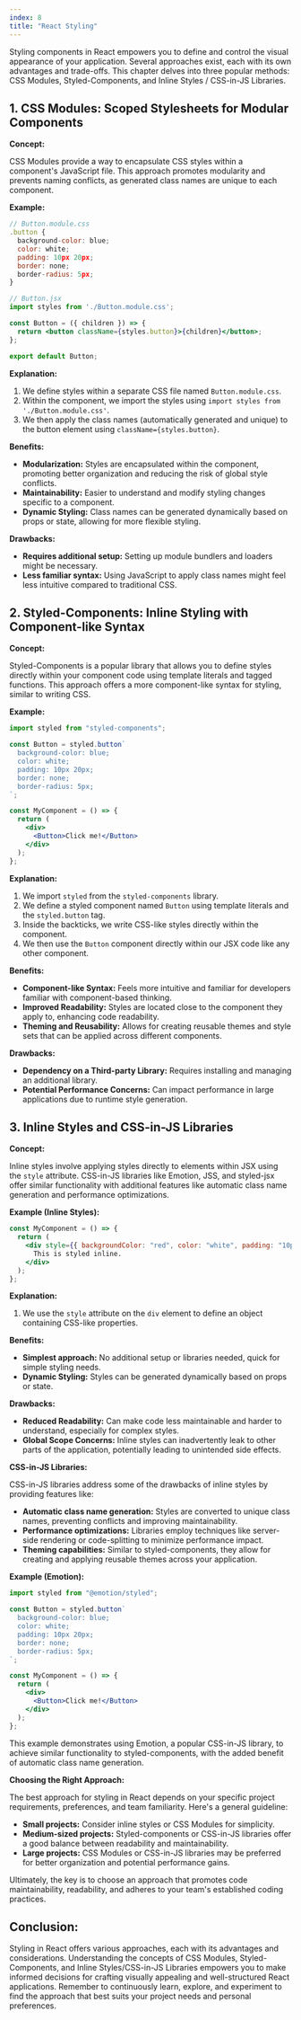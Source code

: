```yaml
---
index: 8
title: "React Styling"
---
```


Styling components in React empowers you to define and control the visual appearance of your application. Several approaches exist, each with its own advantages and trade-offs. This chapter delves into three popular methods: CSS Modules, Styled-Components, and Inline Styles / CSS-in-JS Libraries.

## 1. CSS Modules: Scoped Stylesheets for Modular Components

**Concept:**

CSS Modules provide a way to encapsulate CSS styles within a component's JavaScript file. This approach promotes modularity and prevents naming conflicts, as generated class names are unique to each component.

**Example:**

```jsx
// Button.module.css
.button {
  background-color: blue;
  color: white;
  padding: 10px 20px;
  border: none;
  border-radius: 5px;
}

// Button.jsx
import styles from './Button.module.css';

const Button = ({ children }) => {
  return <button className={styles.button}>{children}</button>;
};

export default Button;
```

**Explanation:**

1. We define styles within a separate CSS file named `Button.module.css`.
2. Within the component, we import the styles using `import styles from './Button.module.css'`.
3. We then apply the class names (automatically generated and unique) to the button element using `className={styles.button}`.

**Benefits:**

- **Modularization:** Styles are encapsulated within the component, promoting better organization and reducing the risk of global style conflicts.
- **Maintainability:** Easier to understand and modify styling changes specific to a component.
- **Dynamic Styling:** Class names can be generated dynamically based on props or state, allowing for more flexible styling.

**Drawbacks:**

- **Requires additional setup:** Setting up module bundlers and loaders might be necessary.
- **Less familiar syntax:** Using JavaScript to apply class names might feel less intuitive compared to traditional CSS.

## 2. Styled-Components: Inline Styling with Component-like Syntax

**Concept:**

Styled-Components is a popular library that allows you to define styles directly within your component code using template literals and tagged functions. This approach offers a more component-like syntax for styling, similar to writing CSS.

**Example:**

```jsx
import styled from "styled-components";

const Button = styled.button`
  background-color: blue;
  color: white;
  padding: 10px 20px;
  border: none;
  border-radius: 5px;
`;

const MyComponent = () => {
  return (
    <div>
      <Button>Click me!</Button>
    </div>
  );
};
```

**Explanation:**

1. We import `styled` from the `styled-components` library.
2. We define a styled component named `Button` using template literals and the `styled.button` tag.
3. Inside the backticks, we write CSS-like styles directly within the component.
4. We then use the `Button` component directly within our JSX code like any other component.

**Benefits:**

- **Component-like Syntax:** Feels more intuitive and familiar for developers familiar with component-based thinking.
- **Improved Readability:** Styles are located close to the component they apply to, enhancing code readability.
- **Theming and Reusability:** Allows for creating reusable themes and style sets that can be applied across different components.

**Drawbacks:**

- **Dependency on a Third-party Library:** Requires installing and managing an additional library.
- **Potential Performance Concerns:** Can impact performance in large applications due to runtime style generation.

## 3. Inline Styles and CSS-in-JS Libraries

**Concept:**

Inline styles involve applying styles directly to elements within JSX using the `style` attribute. CSS-in-JS libraries like Emotion, JSS, and styled-jsx offer similar functionality with additional features like automatic class name generation and performance optimizations.

**Example (Inline Styles):**

```jsx
const MyComponent = () => {
  return (
    <div style={{ backgroundColor: "red", color: "white", padding: "10px" }}>
      This is styled inline.
    </div>
  );
};
```

**Explanation:**

1. We use the `style` attribute on the `div` element to define an object containing CSS-like properties.

**Benefits:**

- **Simplest approach:** No additional setup or libraries needed, quick for simple styling needs.
- **Dynamic Styling:** Styles can be generated dynamically based on props or state.

**Drawbacks:**

- **Reduced Readability:** Can make code less maintainable and harder to understand, especially for complex styles.
- **Global Scope Concerns:** Inline styles can inadvertently leak to other parts of the application, potentially leading to unintended side effects.

**CSS-in-JS Libraries:**

CSS-in-JS libraries address some of the drawbacks of inline styles by providing features like:

- **Automatic class name generation:** Styles are converted to unique class names, preventing conflicts and improving maintainability.
- **Performance optimizations:** Libraries employ techniques like server-side rendering or code-splitting to minimize performance impact.
- **Theming capabilities:** Similar to styled-components, they allow for creating and applying reusable themes across your application.

**Example (Emotion):**

```jsx
import styled from "@emotion/styled";

const Button = styled.button`
  background-color: blue;
  color: white;
  padding: 10px 20px;
  border: none;
  border-radius: 5px;
`;

const MyComponent = () => {
  return (
    <div>
      <Button>Click me!</Button>
    </div>
  );
};
```

This example demonstrates using Emotion, a popular CSS-in-JS library, to achieve similar functionality to styled-components, with the added benefit of automatic class name generation.

**Choosing the Right Approach:**

The best approach for styling in React depends on your specific project requirements, preferences, and team familiarity. Here's a general guideline:

- **Small projects:** Consider inline styles or CSS Modules for simplicity.
- **Medium-sized projects:** Styled-components or CSS-in-JS libraries offer a good balance between readability and maintainability.
- **Large projects:** CSS Modules or CSS-in-JS libraries may be preferred for better organization and potential performance gains.

Ultimately, the key is to choose an approach that promotes code maintainability, readability, and adheres to your team's established coding practices.

## Conclusion:

Styling in React offers various approaches, each with its advantages and considerations. Understanding the concepts of CSS Modules, Styled-Components, and Inline Styles/CSS-in-JS Libraries empowers you to make informed decisions for crafting visually appealing and well-structured React applications. Remember to continuously learn, explore, and experiment to find the approach that best suits your project needs and personal preferences.

